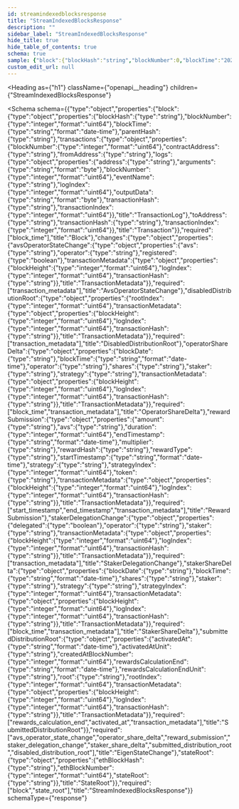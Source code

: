 ```yaml
---
id: streamindexedblocksresponse
title: "StreamIndexedBlocksResponse"
description: ""
sidebar_label: "StreamIndexedBlocksResponse"
hide_title: true
hide_table_of_contents: true
schema: true
sample: {"block":{"blockHash":"string","blockNumber":0,"blockTime":"2024-07-29T15:51:28.071Z","parentHash":"string","transactions":{"blockNumber":0,"contractAddress":"string","fromAddress":"string","logs":{"address":"string","arguments":"string","blockNumber":0,"eventName":"string","logIndex":0,"outputData":"string","transactionHash":"string","transactionIndex":0},"toAddress":"string","transactionHash":"string","transactionIndex":0}},"changes":{"avsOperatorStateChange":{"avs":"string","operator":"string","registered":true,"transactionMetadata":{"blockHeight":0,"logIndex":0,"transactionHash":"string"}},"disabledDistributionRoot":{"rootIndex":0,"transactionMetadata":{"blockHeight":0,"logIndex":0,"transactionHash":"string"}},"operatorShareDelta":{"blockDate":"string","blockTime":"2024-07-29T15:51:28.071Z","operator":"string","shares":"string","staker":"string","strategy":"string","transactionMetadata":{"blockHeight":0,"logIndex":0,"transactionHash":"string"}},"rewardSubmission":{"amount":"string","avs":"string","duration":0,"endTimestamp":"2024-07-29T15:51:28.071Z","multiplier":"string","rewardHash":"string","rewardType":"string","startTimestamp":"2024-07-29T15:51:28.071Z","strategy":"string","strategyIndex":0,"token":"string","transactionMetadata":{"blockHeight":0,"logIndex":0,"transactionHash":"string"}},"stakerDelegationChange":{"delegated":true,"operator":"string","staker":"string","transactionMetadata":{"blockHeight":0,"logIndex":0,"transactionHash":"string"}},"stakerShareDelta":{"blockDate":"string","blockTime":"2024-07-29T15:51:28.071Z","shares":"string","staker":"string","strategy":"string","strategyIndex":0,"transactionMetadata":{"blockHeight":0,"logIndex":0,"transactionHash":"string"}},"submittedDistributionRoot":{"activatedAt":"2024-07-29T15:51:28.071Z","activatedAtUnit":"string","createdAtBlockNumber":0,"rewardsCalculationEnd":"2024-07-29T15:51:28.071Z","rewardsCalculationEndUnit":"string","root":"string","rootIndex":0,"transactionMetadata":{"blockHeight":0,"logIndex":0,"transactionHash":"string"}}},"stateRoot":{"ethBlockHash":"string","ethBlockNumber":0,"stateRoot":"string"}}
custom_edit_url: null
---
```



<Heading
  as={"h1"}
  className={"openapi__heading"}
  children={"StreamIndexedBlocksResponse"}
>
</Heading>





<Schema
  schema={{"type":"object","properties":{"block":{"type":"object","properties":{"blockHash":{"type":"string"},"blockNumber":{"type":"integer","format":"uint64"},"blockTime":{"type":"string","format":"date-time"},"parentHash":{"type":"string"},"transactions":{"type":"object","properties":{"blockNumber":{"type":"integer","format":"uint64"},"contractAddress":{"type":"string"},"fromAddress":{"type":"string"},"logs":{"type":"object","properties":{"address":{"type":"string"},"arguments":{"type":"string","format":"byte"},"blockNumber":{"type":"integer","format":"uint64"},"eventName":{"type":"string"},"logIndex":{"type":"integer","format":"uint64"},"outputData":{"type":"string","format":"byte"},"transactionHash":{"type":"string"},"transactionIndex":{"type":"integer","format":"uint64"}},"title":"TransactionLog"},"toAddress":{"type":"string"},"transactionHash":{"type":"string"},"transactionIndex":{"type":"integer","format":"uint64"}},"title":"Transaction"}},"required":["block_time"],"title":"Block"},"changes":{"type":"object","properties":{"avsOperatorStateChange":{"type":"object","properties":{"avs":{"type":"string"},"operator":{"type":"string"},"registered":{"type":"boolean"},"transactionMetadata":{"type":"object","properties":{"blockHeight":{"type":"integer","format":"uint64"},"logIndex":{"type":"integer","format":"uint64"},"transactionHash":{"type":"string"}},"title":"TransactionMetadata"}},"required":["transaction_metadata"],"title":"AvsOperatorStateChange"},"disabledDistributionRoot":{"type":"object","properties":{"rootIndex":{"type":"integer","format":"uint64"},"transactionMetadata":{"type":"object","properties":{"blockHeight":{"type":"integer","format":"uint64"},"logIndex":{"type":"integer","format":"uint64"},"transactionHash":{"type":"string"}},"title":"TransactionMetadata"}},"required":["transaction_metadata"],"title":"DisabledDistributionRoot"},"operatorShareDelta":{"type":"object","properties":{"blockDate":{"type":"string"},"blockTime":{"type":"string","format":"date-time"},"operator":{"type":"string"},"shares":{"type":"string"},"staker":{"type":"string"},"strategy":{"type":"string"},"transactionMetadata":{"type":"object","properties":{"blockHeight":{"type":"integer","format":"uint64"},"logIndex":{"type":"integer","format":"uint64"},"transactionHash":{"type":"string"}},"title":"TransactionMetadata"}},"required":["block_time","transaction_metadata"],"title":"OperatorShareDelta"},"rewardSubmission":{"type":"object","properties":{"amount":{"type":"string"},"avs":{"type":"string"},"duration":{"type":"integer","format":"uint64"},"endTimestamp":{"type":"string","format":"date-time"},"multiplier":{"type":"string"},"rewardHash":{"type":"string"},"rewardType":{"type":"string"},"startTimestamp":{"type":"string","format":"date-time"},"strategy":{"type":"string"},"strategyIndex":{"type":"integer","format":"uint64"},"token":{"type":"string"},"transactionMetadata":{"type":"object","properties":{"blockHeight":{"type":"integer","format":"uint64"},"logIndex":{"type":"integer","format":"uint64"},"transactionHash":{"type":"string"}},"title":"TransactionMetadata"}},"required":["start_timestamp","end_timestamp","transaction_metadata"],"title":"RewardSubmission"},"stakerDelegationChange":{"type":"object","properties":{"delegated":{"type":"boolean"},"operator":{"type":"string"},"staker":{"type":"string"},"transactionMetadata":{"type":"object","properties":{"blockHeight":{"type":"integer","format":"uint64"},"logIndex":{"type":"integer","format":"uint64"},"transactionHash":{"type":"string"}},"title":"TransactionMetadata"}},"required":["transaction_metadata"],"title":"StakerDelegationChange"},"stakerShareDelta":{"type":"object","properties":{"blockDate":{"type":"string"},"blockTime":{"type":"string","format":"date-time"},"shares":{"type":"string"},"staker":{"type":"string"},"strategy":{"type":"string"},"strategyIndex":{"type":"integer","format":"uint64"},"transactionMetadata":{"type":"object","properties":{"blockHeight":{"type":"integer","format":"uint64"},"logIndex":{"type":"integer","format":"uint64"},"transactionHash":{"type":"string"}},"title":"TransactionMetadata"}},"required":["block_time","transaction_metadata"],"title":"StakerShareDelta"},"submittedDistributionRoot":{"type":"object","properties":{"activatedAt":{"type":"string","format":"date-time"},"activatedAtUnit":{"type":"string"},"createdAtBlockNumber":{"type":"integer","format":"uint64"},"rewardsCalculationEnd":{"type":"string","format":"date-time"},"rewardsCalculationEndUnit":{"type":"string"},"root":{"type":"string"},"rootIndex":{"type":"integer","format":"uint64"},"transactionMetadata":{"type":"object","properties":{"blockHeight":{"type":"integer","format":"uint64"},"logIndex":{"type":"integer","format":"uint64"},"transactionHash":{"type":"string"}},"title":"TransactionMetadata"}},"required":["rewards_calculation_end","activated_at","transaction_metadata"],"title":"SubmittedDistributionRoot"}},"required":["avs_operator_state_change","operator_share_delta","reward_submission","staker_delegation_change","staker_share_delta","submitted_distribution_root","disabled_distribution_root"],"title":"EigenStateChange"},"stateRoot":{"type":"object","properties":{"ethBlockHash":{"type":"string"},"ethBlockNumber":{"type":"integer","format":"uint64"},"stateRoot":{"type":"string"}},"title":"StateRoot"}},"required":["block","state_root"],"title":"StreamIndexedBlocksResponse"}}
  schemaType={"response"}
>
  
</Schema>
            